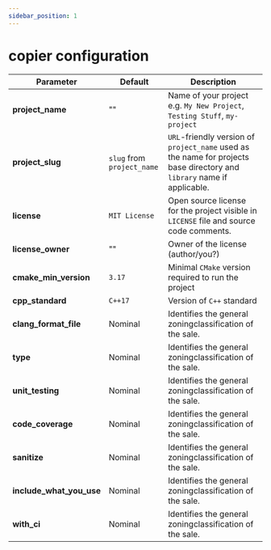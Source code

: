 ```yaml
---
sidebar_position: 1
---
```


# copier configuration

| Parameter               | Default                    | Description                                                                                                             |
|-------------------------|----------------------------|-------------------------------------------------------------------------------------------------------------------------|
| **project_name**        | ""                         | Name of your project e.g. `My New Project`, `Testing Stuff`, `my-project`                                               |
| **project_slug**        | `slug` from `project_name` | `URL`-friendly version of `project_name` used as the name for projects base directory and `library` name if applicable. |
| **license** | `MIT License`              | Open source license for the project visible in `LICENSE` file and source code comments.                                 |
| **license_owner**       | ""                         | Owner of the license (author/you?)                                                                                      |
| **cmake_min_version**   | `3.17`                     | Minimal `CMake` version required to run the project                                                                     |
| **cpp_standard**        | `C++17`                    | Version of `C++` standard                                                                                               |
| **clang_format_file**   | Nominal                    | Identifies the general zoningclassification of the sale.                                                                |
| **type**                | Nominal                    | Identifies the general zoningclassification of the sale.                                                                |
| **unit_testing**        | Nominal                    | Identifies the general zoningclassification of the sale.                                                                |
| **code_coverage**       | Nominal                    | Identifies the general zoningclassification of the sale.                                                                |
| **sanitize**       | Nominal                    | Identifies the general zoningclassification of the sale.                                                                |
| **include_what_you_use**           | Nominal                    | Identifies the general zoningclassification of the sale.                                                                |
| **with_ci**             | Nominal                    | Identifies the general zoningclassification of the sale.                                                                |









